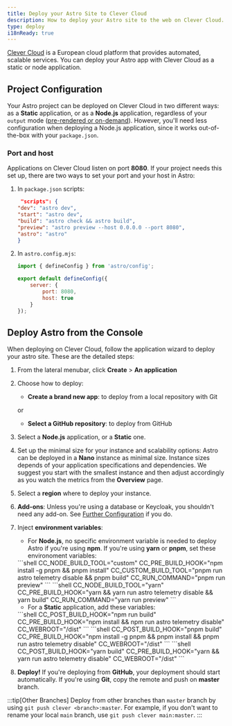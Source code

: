 ```yaml
---
title: Deploy your Astro Site to Clever Cloud
description: How to deploy your Astro site to the web on Clever Cloud.
type: deploy
i18nReady: true
---
```


[Clever Cloud](https://clever-cloud.com) is a European cloud platform that provides automated, scalable services. You can deploy your Astro app with Clever Cloud as a static or node application.

## Project Configuration

Your Astro project can be deployed on Clever Cloud in two different ways: as a **Static** application, or as a **Node.js** application, regardless of your `output` mode ([pre-rendered or on-demand](https://docs.astro.build/en/basics/rendering-modes/)). However, you'll need less configuration when deploying a Node.js application, since it works out-of-the-box with your `package.json`.

### Port and host

Applications on Clever Cloud listen on port **8080**. If your project needs this set up, there are two ways to set your port and your host in Astro:

1. In `package.json` scripts:

    ```json title="package.json" "astro preview --host 0.0.0.0 --port 8080"
     "scripts": {
    "dev": "astro dev",
    "start": "astro dev",
    "build": "astro check && astro build",
    "preview": "astro preview --host 0.0.0.0 --port 8080",
    "astro": "astro"
    } 
    ```

2. In `astro.config.mjs`:

    ```javascript title="astro.config.mjs"
    import { defineConfig } from 'astro/config';

    export default defineConfig({
        server: {
            port: 8080,
            host: true
        }
    });
    ```


## Deploy Astro from the Console

When deploying on Clever Cloud, follow the application wizard to deploy your astro site. These are the detailed steps:

<Steps>

1. From the lateral menubar, click **Create** > **An application**
2. Choose how to deploy:

    - **Create a brand new app**: to deploy from a local repository with Git
    
    or
    
    - **Select a GitHub repository**: to deploy from GitHub

3. Select a **Node.js** application, or a **Static** one.
4. Set up the minimal size for your instance and scalability options: Astro can be deployed in a **Nano** instance as minimal size. Instance sizes depends of your application specifications and dependencies. We suggest you start with the smallest instance and then adjust accordingly as you watch the metrics from the **Overview** page.
5. Select a **region** where to deploy your instance.
6. **Add-ons**: Unless you're using a database or Keycloak, you shouldn't need any add-on. See [Further Configuration](#further-configuration) if you do.
7. Inject **environment variables**:

    - For **Node.js**, no specific environment variable is needed to deploy Astro if you're using **npm**. If you're using **yarn** or **pnpm**, set these environoment variables:

    <Tabs>
      <TabItem label="pnpm">
      ```shell
    CC_NODE_BUILD_TOOL="custom"
    CC_PRE_BUILD_HOOK="npm install -g pnpm && pnpm install"
    CC_CUSTOM_BUILD_TOOL="pnpm run astro telemetry disable && pnpm build"
    CC_RUN_COMMAND="pnpm run preview"
      ```
      </TabItem>
      <TabItem label="yarn">
      ```shell
      CC_NODE_BUILD_TOOL="yarn"
      CC_PRE_BUILD_HOOK="yarn && yarn run astro telemetry disable && yarn build"
      CC_RUN_COMMAND="yarn run preview"
      ```
      </TabItem>
    </Tabs>

    - For a **Static** application, add these variables:

    <Tabs>
      <TabItem label="npm">
      ```shell
    CC_POST_BUILD_HOOK="npm run build"
    CC_PRE_BUILD_HOOK="npm install && npm run astro telemetry disable"
    CC_WEBROOT="/dist"
    ```
      </TabItem>
      <TabItem label="pnpm">
      ```shell
    CC_POST_BUILD_HOOK="pnpm build"
    CC_PRE_BUILD_HOOK="npm install -g pnpm && pnpm install && pnpm run astro telemetry disable"
    CC_WEBROOT="/dist"
      ```
      </TabItem>
      <TabItem label="yarn">
      ```shell
      CC_POST_BUILD_HOOK="yarn build"
      CC_PRE_BUILD_HOOK="yarn && yarn run astro telemetry disable"
      CC_WEBROOT="/dist"
      ```
      </TabItem>
    </Tabs>


8. **Deploy!** If you're deploying from **GitHub**, your deployment should start automatically. If you're using **Git**, copy the remote and push on **master** branch. 

</Steps>

:::tip[Other Branches]
Deploy from other branches than `master` branch by using `git push clever <branch>:master`. For example, if you don't want to rename your local `main` branch, use `git push clever main:master`.
:::


<CardGrid>
  <LinkCard
    title="Node.js documentation"
    description="Clever Cloud documentation on Node.js applications."
    href="https://developers.clever-cloud.com/doc/applications/javascript/nodejs/"
  />
  <LinkCard
    title="Static documentation"
    description="Clever Cloud documentation on Static applications."
    href="https://developers.clever-cloud.com/doc/applications/static/"
  />
</CardGrid>
